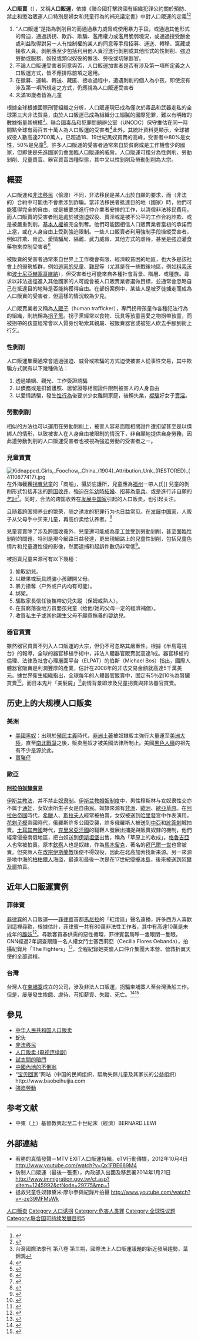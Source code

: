 {{otheruses|subject=一种以贩卖人口为手段的犯罪|other=一部讲述人口贩卖的同名加拿大电视剧|人口贩卖 (电视连续剧)}}

{{Multiple issues|
{{citation style|time=2015-11-03T19:12:11+00:00}}
{{Expand language|1=en|time=2022-02-19T17:35:02+00:00}}
}}
{{奴隶制度}}
{{性與法律}}

'''人口販賣'''（{{lang-en|Human trafficking}}），又稱'''人口販運'''，依據《聯合國打擊跨國有組織犯罪公約關於預防、禁止和懲治販運人口特別是婦女和兒童行為的補充議定書》中對人口販運的定義<ref>{{cite web |url=http://www.un.org/chinese/esa/women/protocol1.htm |title=联合国打击跨国有组织犯罪公约关于预防、禁止和惩治贩运人口特别是妇女和儿童行为的补充议定书 |format= |work=联合国 |accessdate= |archive-date=2020-12-07 |archive-url=https://web.archive.org/web/20201207070013/https://www.un.org/chinese/esa/women/protocol1.htm |dead-url=no }}</ref><ref>{{cite web|url=http://bo.io.gov.mo/bo/ii/2010/17/aviso13_cn.asp#cht|title=印務局 - 第13/2010號行政長官公告|work=io.gov.mo|accessdate=2014-06-16|archive-date=2020-12-04|archive-url=https://web.archive.org/web/20201204083730/https://bo.io.gov.mo/bo/ii/2010/17/aviso13_cn.asp#cht|dead-url=no}}</ref>
# “人口販運”是指為剝削目的而通過暴力威脅或使用暴力手段，或通過其他形式的脅迫，通過誘拐、欺詐、欺騙、濫用權力或濫用脆弱境況，或通過授受酬金或利益取得對另一人有控制權的某人的同意等手段招募、運送、轉移、窩藏或接收人員。剝削應至少包括利用他人賣淫進行剝削或其他形式的性剝削、強迫勞動或服務、奴役或類似奴役的做法、勞役或切除器官。
# 不論人口販運受害者同意與否，人口販運加害者是否有涉及第一項所定義之人口販運方式，皆不應排除前項之適用。
# 在徵募、運輸、轉送、藏匿、接收過程中，遭遇剝削的個人為小孩，即使沒有涉及第一項所規定之方式，仍應視為人口販運受害者
# 未滿18歲者皆為儿童
根據全球根據國際刑警組織之分析，人口販運現已成為僅次於毒品和武器走私的全球第三大非法貿易，由於人口販運已成為組織分工細膩的國際犯罪，難以有明確的數據衡量其規模<ref>台灣國際法季刊  第八卷  第三期，國際法上人口販運議題的新近發展趨勢，葉錦鴻</ref>。聯合國毒品和犯罪問題辦公室（UNODC）保守推估在同一時間點全球有兩百五十萬人為人口販運的受害者<ref>{{cite web|url=http://www.unodc.org/unodc/en/human-trafficking/faqs.html|title=FAQs|work=unodc.org|accessdate=2014-06-16|archive-date=2019-04-07|archive-url=https://web.archive.org/web/20190407203458/https://www.unodc.org/unodc/en/human-trafficking/faqs.html|dead-url=no}}</ref>此外，其統計資料更顯示，全球被奴役人數高達2700萬人，已超過18、19世紀黑奴買賣的高峰，受害者中80%是女性，50%是兒童<ref>{{cite web|url=http://anntw.com/articles/20131029-EMe5|title=正視全球人口販運問題 - 台灣醒報 Awakening News Networks|work=anntw.com|accessdate=2014-06-16|archive-date=2020-12-04|archive-url=https://web.archive.org/web/20201204040302/https://anntw.com/articles/20131029-EMe5|dead-url=no}}</ref>。許多人口販運的受害者通常來自於貧窮或是工作機會少的國家，但即使是先進國家仍會面臨人口販運的威脅。人口販運可粗分為性剝削、勞動剝削、兒童買賣、器官買賣四種型態，其中又以性剝削及勞動剝削為大宗。

==概要==
人口販運和[[非法移民|非法移民]]（偷渡）不同，非法移民是某人出於自願的要求，而（非法的）合約中可能也不會牽涉到詐騙。當非法移民者抵達目的地（國家）時，他們可能獲得完全的自由，或是被要求進行仲介業者安排的工作，以清償非法移民費用。而人口販賣的受害者則是處於被強迫奴役、賣淫或是被不公平的工作合約詐欺、或是被嚴重剝削，[[人權|基本人權]]被完全剝奪。他們可能因相信人口販賣業者當初的承諾而上當，或在人身自由上受到強迫限制。一些人口販賣者利用強制手段操縱受害者，例如詐欺、脅迫、愛情騙局、隔離、武力威脅、其他方式的虐待，甚至是強迫灌食藥物來控制受害者<ref>{{cite web |url=http://www.victimology.nl/onlpub/national/NL-NRMEngels4.pdf |title=存档副本 |accessdate=2007-04-02 |deadurl=yes |archiveurl=https://web.archive.org/web/20060715102129/http://www.victimology.nl/onlpub/national/NL-NRMEngels4.pdf |archivedate=2006-07-15 }}</ref>

被販賣的受害者通常來自世界上工作機會有限、經濟較貧困的地區，也大多是該社會上的弱勢族群，例如[[逃家|逃家的兒童]]、[[難民|難民]]等（尤其是在一些戰後地區，例如[[科索沃|科索沃]]和[[波士尼亞赫塞哥維納|波士尼亞赫塞哥維納]]），但受害者也可能來自各種社會背景、階層、或種族。尋求以非法途徑進入其他國家的人可能會被人口販賣業者選做目標，並通常會忽略自己在抵達目的地時是否能夠獲得自由。在部份案例中，某些人是被歹徒擄走而成為人口販賣的受害者，但這樣的情況較為少見。

人口販賣業者又稱為[[人販子|人販子]]（human trafficker），專門拐帶孩童作各種犯法行為的組織，則統稱為[[拐子黨|拐子黨]]。拐子黨經常以食物、玩具等孩童喜愛之物拐帶孩童，而被拐帶的孩童經常會以人質身份勒索其親屬、被販賣器官或被犯人砍去手腳到街上行乞。

===性剝削===
{{see|性贩卖}}
人口販運集團通常會透過強迫、威脅或欺騙的方式迫使被害人從事性交易，其中欺騙方式就有以下幾種做法：
# 透過婚姻、觀光、工作簽證誘騙
# 以債務或是扣留護照、居留證等相關證件限制被害人的人身自由
# 以愛情誘騙，發生[[性行為|性行為]]後要求少女離開家庭，後稱失業，[[老千|棍騙]]好女子[[賣淫|賣淫]]。

===勞動剝削===
相似的方法也可以運用在勞動剝削上，被害人容易面臨相關證件遭扣留甚至是以債綁人的情形，以致被害人在人身自由被限制的情況下，非自願地提供自身勞務，因此遭勞動剝削的人口販運受害者也被視為強迫勞動的受害者之ㄧ。

===兒童買賣===

[[File:Kidnapped_Girls,_Foochow,_China_(1904)_Attribution_Unk_(RESTORED)_(4110877417).jpg|thumb]]在外海截獲[[中國人口販賣|拐賣兒童]]的「商船」，攝於庇護所，兒童應為[[福州|福州]]一帶人氏]]
兒童的剝削形式包括非法的[[跨国收养|跨国收养]]、強迫[[童婚|在年幼時結婚]]、招募為[[童兵|童兵]]、或是進行非自願的[[乞討|乞討]]<ref>{{Cite web |url=http://www.uefa.com/uefa/keytopics/kind=2048/newsid=462974.html |title=存档副本 |accessdate=2007-04-01 |archive-date=2009-04-30 |archive-url=https://web.archive.org/web/20090430123308/http://www.uefa.com/uefa/keytopics/kind%3D2048/newsid%3D462974.html |dead-url=no }}</ref>。同时，合法的跨国收养在[[发展中国家|发展中国家]]引起的人口贩卖，也引起关注。

且随着跨国领养业的繁荣，随之诱发的犯罪行为也日益常见。在[[发展中国家|发展中国家]]，人贩子从父母手中买来儿童，再高价卖给认养者。<ref>{{cite web|url=http://news.sina.com.cn/cul/2005-02-22/4171.html|title=环球视野：跨国领养之害--贫穷加无知父母卖孩子|publisher=新浪网来源：世界新闻报|author=李秀琴|date=2005-02-22|accessdate=2011-05-13|language=Zh-hans|archive-date=2020-11-27|archive-url=https://web.archive.org/web/20201127045937/https://news.sina.com.cn/cul/2005-02-22/4171.html|dead-url=no}}</ref>

兒童買賣除了涉及跨國收養外，兒童還可能成為童工並受到勞動剝削，甚至面臨性剝削的問題，特別是現今網路日益發達，更出現網路上的兒童性剝削，包括兒童色情片和兒童遭性侵的影像，然而逮捕和起訴件數仍非常低<ref>{{cite web|url=http://www.ait.org.tw/zh/officialtext-ot1311.html|title=美國在台協會|work=ait.org.tw|accessdate=2014-06-16|archive-date=2014-11-13|archive-url=https://web.archive.org/web/20141113162559/http://www.ait.org.tw/zh/officialtext-ot1311.html|dead-url=no}}</ref>。

被拐賣兒童来源可有以下幾種：
#偷取幼兒。
#以糖果或玩具誘骗小孩離開父母。
#暴力搶奪（户外或户内均有可能）。
#绑架。
#騙取家長信任後攜帶幼兒失蹤（保姆或熟人）。
#在貧窮落後地方買嬰孩兒童（给他/她的父母一定的經濟補償）。
#收買私生子或其他親生父母不願意撫養的嬰幼兒。

===器官買賣===
雖然器官買賣不列入人口販運的大宗，但仍不可忽略其嚴重性。根據《半島電視台》的報導，全球的器官移植手術中，非法人體器官販賣就高達1成。器官移植的倫理、法律及社會心理層面平台（ELPAT）的伯斯（Michael Bos）指出，國際人體器官販賣是利潤豐厚的產業，估計在2008年的非法交易金額就高達5千萬美元。據世界衛生組織指出，全球每年的人體器官販賣中，固定有5％到10％為腎臟買賣<ref>{{cite web|url=http://www.lihpao.com/?action-viewnews-itemid-107323|title=非法器官買賣 窮人身受其害|work=lihpao.com|deadurl=yes|archiveurl=https://web.archive.org/web/20141113161324/http://www.lihpao.com/?action-viewnews-itemid-107323|archivedate=2014-11-13|accessdate=2014-06-16}}</ref>。而日本鬼片「美髮屍」<ref>{{cite web|url=https://tw.movies.yahoo.com/movieinfo_main.html/id=2407|title=美髮屍 EXTE - Yahoo奇摩電影|work=Yahoo奇摩電影|accessdate=2014-06-16|archive-date=2016-03-05|archive-url=https://web.archive.org/web/20160305210826/https://tw.movies.yahoo.com/movieinfo_main.html/id=2407|dead-url=no}}</ref>劇情背景即涉及兒童拐賣與非法器官買賣。

== 历史上的大规模人口贩卖 ==

=== 美洲 ===

* [[美国奴隶制度|美國黑奴]]：出現於[[殖民主義|殖民主義]]時代，[[非洲|非洲]][[土著|土著]]被奴隸販主強行大量運至[[美洲大陸|美洲大陸]]，直至[[南北戰爭|南北戰爭]]之後，贩卖黑奴才被美國法律所制止。美國[[黑色人種|黑色人種]]的祖先有不少是源於此。
* [[賣豬仔|賣豬仔]]
=== 歐亞  ===

'''[[阿拉伯奴隸貿易|阿拉伯奴隸貿易]]'''

[[伊斯兰教法|伊斯兰教法]]，并不禁止[[奴隶制|奴隶制]]。[[伊斯蘭婚姻法學|伊斯兰教婚姻制度]]中，男性穆斯林与女奴隶性交亦不属于[[通奸|通奸]]，女奴隶所生子女是自由民。奴隸來源有[[非洲|非洲]]、[[歐洲|歐洲]]、[[歐亞草原|歐亞草原]]。在[[阿拉伯帝國|阿拉伯帝國]]時代，[[希臘|希臘]]人、[[斯拉夫人|斯拉夫人]]經常被拍賣，女奴被送到[[哈里發|哈里發]]宮中作表演用。[[花剌子模|花剌子模]]帝國時代，俄羅斯許多公國受襲，許多俄羅斯人被送到[[中亞|中亞]]和[[訛答剌|訛答剌]]城拍賣。[[土耳其帝國|土耳其帝國]]時代，[[克里米亞汗國|克里米亞汗國]]的韃靼人發展出捕捉與販賣奴隸的機制，他們經常侵擾南俄地區，把白奴送到[[伊斯坦堡|伊斯坦堡]]出售，稱為「草原上的收成」。[[格魯吉亞|格魯吉亞]]人也常被拍賣。原本[[欽察|欽察]]人也是奴隸，作為[[馬木留克|馬木留克]]，著名的[[拜巴爾一世|拜巴爾一世]]也曾被賣。但突厥人在[[改宗|改宗]][[伊斯蘭教|伊斯蘭教]]後便不得奴役，因此在北高加索找新来源。另一來源是地中海的[[柏柏爾人|柏柏爾人]]海盜，最遠和最後一次是在17世紀侵擾[[冰島|冰島]]，後來被送到[[阿爾及爾|阿爾及爾]]拍賣。

==近年人口販運實例==
===菲律賓===
[[菲律宾|菲律宾]]的人口販運——[[菲律宾|菲律賓]]首都[[马尼拉|馬尼拉]]的「紅燈區」聲名遠播，許多西方人喜歡到這裡尋歡，根據估計，菲律賓一共有80萬非法性工作者，其中有高達10萬是未成年的[[雛妓|雛妓]]<ref>{{cite web|url=http://news.tvbs.com.tw/entry/210404|title=突襲菲國人蛇大本營　直擊人口販賣 - 新聞 - TVBS|work=tvbs.com.tw|accessdate=2014-06-16|archive-date=2020-12-05|archive-url=https://web.archive.org/web/20201205013443/https://news.tvbs.com.tw/entry/210404|dead-url=no}}</ref>。尋歡客買春供需的惡性循環，菲律賓當局睜一隻眼閉一隻眼。CNN經過2年調查跟隨一名人權女鬥士塞西莉亞（Cecilia Flores Oebanda），拍攝紀錄片「The Fighters」<ref>{{cite web|url=http://www.cdnews.com.tw/cdnews_site/docDetail.jsp?coluid=348&docid=102297896|title=中央日報網路報-影視天地|work=cdnews.com.tw|access-date=2014-06-16|archive-url=https://web.archive.org/web/20141113162945/http://www.cdnews.com.tw/cdnews_site/docDetail.jsp?coluid=348&docid=102297896|archive-date=2014-11-13|dead-url=yes}}</ref>，全程紀錄她突襲人口仲介集團大本營、營救折翼天使的全部過程。

===台灣===
台灣人在[[柬埔寨|柬埔寨]]成立的公司，涉及非法人口販運，拐騙柬埔寨人至台灣漁船工作。但是，屢屢發生挨餓、虐待、苛扣薪資、失蹤、死亡。<ref>{{cite web |author1=劉怡馨 |title=非法販運漁工，巨洋股東潛逃回台，仍列我國優良仲介名單？漁業署：檢調查無不法 |url=https://www.newsmarket.com.tw/blog/109685/ |website=上下游News&Market |accessdate=2018-05-24 |archive-date=2021-01-08 |archive-url=https://web.archive.org/web/20210108213553/https://www.newsmarket.com.tw/blog/109685/ |dead-url=no }}</ref><ref>{{cite web |author1=文蔣宜婷、李雪莉 攝影林佑恩、曾原信、吳逸驊 設計黃禹禛 |title=向世界買賣漁工──台灣為何成為人口販運的幫凶？ |url=https://www.twreporter.org/i/slave-fishermen-human-trafficking-gcs |website=報導者 |accessdate=2021-01-06 |archive-date=2021-02-09 |archive-url=https://web.archive.org/web/20210209023642/https://www.twreporter.org/i/slave-fishermen-human-trafficking-gcs |dead-url=no }}</ref>

== 參見 ==
* [[中华人民共和国人口贩卖|中华人民共和国人口贩卖]]
*[[蛇头|蛇头]]
* [[非法移民|非法移民]]
* [[人口贩卖_(电视连续剧)|人口贩卖 (电视连续剧)]]
* [[試衣間的暗門|試衣間的暗門]]
* [[中國內地的不倒翁|中國內地的不倒翁]]
* “[[宝贝回家|宝贝回家]]”网站（中国的民间组织，帮助失踪儿童及其家长的公益组织）http://www.baobeihuijia.com {{Wayback|url=http://www.baobeihuijia.com/ |date=20210120223221 }}
* [[強迫勞動|強迫勞動]]

== 参考文献 ==
{{Reflist|2}}
* 中東（上）基督教興起至二十世紀末（經濟）BERNARD.LEWI

==外部連結==
{{Wikisource|人口販運防制法}}
* 宥勝的真情發聲－MTV EXIT人口販運特輯，eTV行動傳媒，2012年10月4日  http://www.youtube.com/watch?v=Qx1FBE689M4 {{Wayback|url=http://www.youtube.com/watch?v=Qx1FBE689M4 |date=20201127122724 }}
* 防制人口販運（最後一張畫），內政部入出國及移民署2014年1月21日  http://www.immigration.gov.tw/ct.asp?xItem=1245992&ctNode=29775&mp=1 {{Wayback|url=http://www.immigration.gov.tw/ct.asp?xItem=1245992&ctNode=29775&mp=1 |date=20201027010517 }}
* 拯救兒童性奴隸黛米·摩尔參與紀錄片拍攝  http://www.youtube.com/watch?v=-ze39MFMsWk {{Wayback|url=http://www.youtube.com/watch?v=-ze39MFMsWk |date=20201127035835 }}

{{就業}}
{{Authority control}}

[[Category:人口贩卖|]]
[[Category:人口诱拐|Category:人口诱拐]]
[[Category:危害人类罪|Category:危害人类罪]]
[[Category:全球性议题|Category:全球性议题]]
[[Category:联合国可持续发展目标5|Category:联合国可持续发展目标5]]
